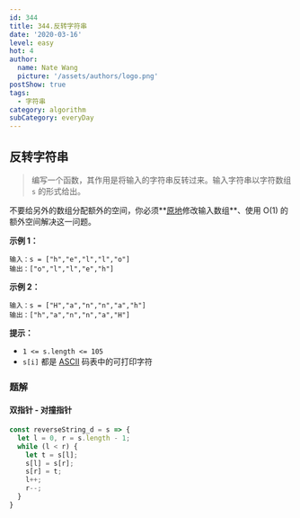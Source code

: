 ```yaml
---
id: 344
title: 344.反转字符串
date: '2020-03-16'
level: easy
hot: 4
author:
  name: Nate Wang
  picture: '/assets/authors/logo.png'
postShow: true
tags:
  - 字符串
category: algorithm
subCategory: everyDay
---
```




## 反转字符串

> 编写一个函数，其作用是将输入的字符串反转过来。输入字符串以字符数组 `s` 的形式给出。

不要给另外的数组分配额外的空间，你必须**[原地](https://baike.baidu.com/item/原地算法)修改输入数组**、使用 O(1) 的额外空间解决这一问题。

**示例 1：**

```
输入：s = ["h","e","l","l","o"]
输出：["o","l","l","e","h"]
```

**示例 2：**

```
输入：s = ["H","a","n","n","a","h"]
输出：["h","a","n","n","a","H"]
```

**提示：**

- `1 <= s.length <= 105`
- `s[i]` 都是 [ASCII](https://baike.baidu.com/item/ASCII) 码表中的可打印字符

### 题解

#### 双指针 - 对撞指针

```js
const reverseString_d = s => {
  let l = 0, r = s.length - 1;
  while (l < r) {
    let t = s[l];
    s[l] = s[r];
    s[r] = t;
    l++;
    r--;
  }
}
```